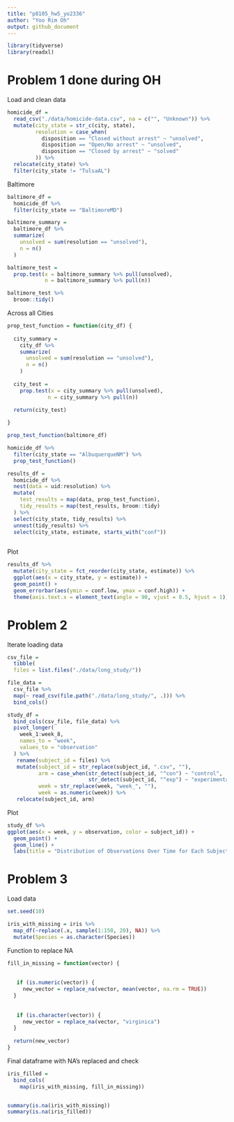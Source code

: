 ```yaml
---
title: "p8105_hw5_yo2336"
author: "Yoo Rim Oh"
output: github_document
---
```


```r
library(tidyverse)
library(readxl)
```

# Problem 1 done during OH

Load and clean data
```r
homicide_df = 
  read_csv("./data/homicide-data.csv", na = c("", "Unknown")) %>%
  mutate(city_state = str_c(city, state),
         resolution = case_when(
           disposition == "Closed without arrest" ~ "unsolved",
           disposition == "Open/No arrest" ~ "unsolved",
           disposition == "Closed by arrest" ~ "solved"
         )) %>%
  relocate(city_state) %>%
  filter(city_state != "TulsaAL")
```


Baltimore

```r
baltimore_df =
  homicide_df %>% 
  filter(city_state == "BaltimoreMD")

baltimore_summary =
  baltimore_df %>%
  summarize(
    unsolved = sum(resolution == "unsolved"),
    n = n()
  )

baltimore_test = 
  prop.test(x = baltimore_summary %>% pull(unsolved),
            n = baltimore_summary %>% pull(n))

baltimore_test %>%
  broom::tidy()
```

Across all Cities

```r
prop_test_function = function(city_df) {
  
  city_summary =
    city_df %>%
    summarize(
      unsolved = sum(resolution == "unsolved"),
      n = n()
    )
  
  city_test = 
    prop.test(x = city_summary %>% pull(unsolved),
             n = city_summary %>% pull(n))

  return(city_test)
  
}

prop_test_function(baltimore_df)

homicide_df %>%
  filter(city_state == "AlbuquerqueNM") %>%
  prop_test_function()
```


```r
results_df =
  homicide_df %>%
  nest(data = uid:resolution) %>%
  mutate(
    test_results = map(data, prop_test_function),
    tidy_results = map(test_results, broom::tidy)
  ) %>%
  select(city_state, tidy_results) %>%
  unnest(tidy_results) %>%
  select(city_state, estimate, starts_with("conf"))
  
```

Plot

```r
results_df %>%
  mutate(city_state = fct_reorder(city_state, estimate)) %>%
  ggplot(aes(x = city_state, y = estimate)) +
  geom_point() +
  geom_errorbar(aes(ymin = conf.low, ymax = conf.high)) +
  theme(axis.text.x = element_text(angle = 90, vjust = 0.5, hjust = 1))
```



# Problem 2

Iterate loading data
```r
csv_file = 
  tibble(
  files = list.files("./data/long_study/"))

file_data =
  csv_file %>%
  map(~ read_csv(file.path("./data/long_study/", .))) %>%
  bind_cols()

study_df = 
  bind_cols(csv_file, file_data) %>%
  pivot_longer(
    week_1:week_8,
    names_to = "week",
    values_to = "observation"
  ) %>%
   rename(subject_id = files) %>%
   mutate(subject_id = str_replace(subject_id, ".csv", ""),
          arm = case_when(str_detect(subject_id, "^con") ~ "control",
                          str_detect(subject_id, "^exp") ~ "experimental"),
          week = str_replace(week, "week_", ""),
          week = as.numeric(week)) %>%
   relocate(subject_id, arm)

```


Plot
```r
study_df %>%
ggplot(aes(x = week, y = observation, color = subject_id)) +
  geom_point() +
  geom_line() +
  labs(title = "Distribution of Observations Over Time for Each Subject")
```


# Problem 3

Load data
```r
set.seed(10)

iris_with_missing = iris %>% 
  map_df(~replace(.x, sample(1:150, 20), NA)) %>%
  mutate(Species = as.character(Species))
```


Function to replace NA

```r
fill_in_missing = function(vector) {
 
  
   if (is.numeric(vector)) {
     new_vector = replace_na(vector, mean(vector, na.rm = TRUE))
  }
  
  
   if (is.character(vector)) {
     new_vector = replace_na(vector, "virginica")
  }
  
  return(new_vector)
}
```


Final dataframe with NA's replaced and check
```r
iris_filled =
  bind_cols(
    map(iris_with_missing, fill_in_missing))


summary(is.na(iris_with_missing))
summary(is.na(iris_filled))
```

